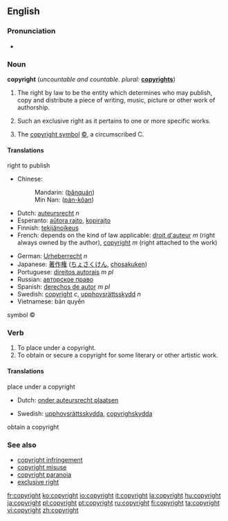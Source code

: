 ==English==

{{rank|remember|fair|blood|526|copyright|4|late|bed}}

===Pronunciation===
*{{audio|en-us-copyright.ogg|Audio (US)}}

===Noun===
{{wikipedia}}
'''copyright''' (''uncountable and countable. plural:'' '''[[copyrights]]''')

# {{uncountable}} The right by law to be the entity which determines who may publish, copy and distribute a piece of writing, music, picture or other work of authorship.
# {{countable}} Such an exclusive right as it pertains to one or more specific works.
# {{countable}} The [[copyright symbol]] [[©]], a circumscribed C.

====Translations====

;right to publish
{{top}}
*Chinese:
*:Mandarin: {{zh-ts|版權|版权}} ([[bǎnquán]])
*:Min Nan: {{zh-ts|版權|版权}} ([[pán-kôan]])
*Dutch: [[auteursrecht]] ''n''
*Esperanto: [[aŭtora rajto]], [[kopirajto]]
*Finnish: [[tekijänoikeus]]
*French: depends on the kind of law applicable: [[droit d'auteur]] ''m'' (right always owned by the author), [[copyright]] ''m'' (right attached to the work)
{{mid}}
*German: [[Urheberrecht]] ''n''
*Japanese: [[著作権]] ([[ちょさくけん]], [[chosakuken]])
*Portuguese: [[direitos autorais]] ''m pl''
*Russian: [[авторское право]]
*Spanish: [[derechos de autor]] ''m pl''
*Swedish: [[copyright#Swedish|copyright]] ''c'', [[upphovsrättsskydd]] ''n''
*Vietnamese: bản quyền
{{bottom}}

;symbol ©
{{top}}
{{mid}}
{{bottom}}

=== Verb ===
{{en-verb}}

# To place under a copyright.
# To obtain or secure a copyright for some literary or other artistic work.

====Translations====

;place under a copyright
{{top}}
*Dutch: [[onder auteursrecht plaatsen]]
{{mid}}
*Swedish: [[upphovsrättsskydda]], [[copyrighskydda]]
{{bottom}}

;obtain a copyright
{{top}}
{{mid}}
{{bottom}}

===See also===
*[[copyright infringement]]
*[[copyright misuse]]
*[[copyright paranoia]]
*[[exclusive right]]

[[fr:copyright]]
[[ko:copyright]]
[[io:copyright]]
[[it:copyright]]
[[la:copyright]]
[[hu:copyright]]
[[ja:copyright]]
[[pl:copyright]]
[[pt:copyright]]
[[ru:copyright]]
[[fi:copyright]]
[[ta:copyright]]
[[vi:copyright]]
[[zh:copyright]]